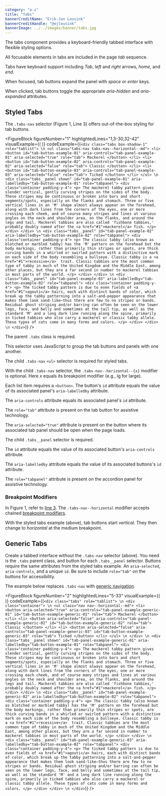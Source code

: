 ```yaml
---
category: "a-z"
title: "Tabs"
bannerCreditName: "Erik-Jan Leusink"
bannerCreditHandle: "@ejleusink" 
bannerImage: ../../images/banner/tabs.jpg
---
```



<TextBlock>

The tabs component provides a keyboard-friendly tabbed interface with flexible styling options. 

</TextBlock>

<AccessibilitySpotlight>

All focusable elements in tabs are included in the page *tab* sequence.

Tabs have keyboard support including *Tab*, *left* and *right* arrows, *home*, and *end*.

When focused, tab buttons expand the panel with *space* or *enter* keys.

When clicked, tab buttons toggle the appropriate *aria-hidden* and *aria-expanded* attributes.

</AccessibilitySpotlight>

<Divider id="styledTabs" />

<TextBlock>

## Styled Tabs

The `.tabs-nav` selector (Figure 1, Line 3) offers out-of-the-box styling for tab buttons.  

</TextBlock>

<FigureBlock
    figureNumber="1"
    highlightedLines="1,3-30,32-42"
    visualExample={(
        <Styled />
    )}
    codeExample={(`
        <div class="tabs box-shadow-1" role="tablist"> \n
            <ul class="tabs-nav tabs-nav--horizontal--md">
                <li>
                    <button
                        id="tab-button-example-01"
                        aria-controls="tab-panel-example-01"
                        aria-selected="true"
                        role="tab">
                            Mackerel
                    </button>
                </li>
                <li>
                    <button
                        id="tab-button-example-02"
                        aria-controls="tab-panel-example-02"
                        aria-selected="false"
                        role="tab">
                            Classic
                    </button>
                </li>
                <li>
                    <button id="tab-button-example-03"
                        aria-controls="tab-panel-example-03"
                        aria-selected="false"
                        role="tab">
                            Ticked
                    </button>
                </li>
            </ul> \n
            <div
                class="tabs__panel shown"
                id="tab-panel-example-01"
                aria-labelledby="tab-button-example-01"
                role="tabpanel">
                <div class="container padding-y-4">
                    <p>
                        The mackerel tabby pattern gives slender vertical, gently curving stripes on the sides of the body. These stripes may be continuous or broken into bars and short segments/spots, especially on the flanks and stomach. Three or five vertical lines in an 'M' shape almost always appear on the forehead, along with dark lines from the corners of the eyes, one or more crossing each cheek, and of course many stripes and lines at various angles on the neck and shoulder area, on the flanks, and around the legs and tail. Mackerel tabbies are also called 'fishbone tabbies,' probably doubly named after the <a href="#1">mackerel</a> fish.
                    </p>
                </div>
            </div> \n
            <div
                class="tabs__panel"
                id="tab-panel-example-02"
                aria-labelledby="tab-button-example-02"
                role="tabpanel">
                <div class="container padding-y-4">
                    <p>
                        The classic tabby (also known as blotched or marbled tabby) has the 'M' pattern on the forehead but the body markings, rather than primarily thin stripes or spots, are thick curving bands in a whirled or swirled pattern with a distinctive mark on each side of the body resembling a bullseye. Classic tabby is a <a href="#1">recessive</a>  trait. Classic tabbies are the most common type of tabby in much of the United Kingdom and the Middle East, among other places, but they are a far second in number to mackerel tabbies in most parts of the world.
                    </p>
                </div>
            </div> \n
            <div
                class="tabs__panel"
                id="tab-panel-example-03"
                aria-labelledby="tab-button-example-02"
                role="tabpanel">
                <div class="container padding-y-4">
                    <p>
                        The ticked tabby pattern is due to even fields of <a href="#1">agouti</a> hairs, each with distinct bands of color, which break up the tabby patterning into a salt-and-pepper appearance that makes them look sand-like—thus there are few to no stripes or bands. Residual ghost striping and/or barring can often be seen on the lower legs, face, and belly and sometimes at the tail tip, as well as the standard 'M' and a long dark line running along the spine, primarily in ticked tabbies who also carry a mackerel or classic tabby allele. These types of cats come in many forms and colors.
                    </p>
                </div>
            </div> \n
        </div>
    `)}
/>

<TableLineDescBlock targetFigure="1">

<TableLineDescRow lines="1">

The parent `.tabs` class is required.

This selector uses JavaScript to group the tab buttons and panels with one another.

</TableLineDescRow>

<TableLineDescRow lines="3-30">

The child `.tabs-nav` `<ul>` selector is required for styled tabs.

With the child `.tabs-nav` selector, the `.tabs-nav--horizontal--{x}` modifier is optional. Here *x* equals its breakpoint modifier (e.g., lg for large).

Each list item requires a `<button>`. The button's `id` attribute equals the value of its associated panel's `aria-labelledby` attribute.

The `aria-controls` attribute equals its associated panel's `id` attribute.

The `role="tab"` attribute is present on the tab button for assistive technology.

The `aria-selected="true"` attribute is present on the button where its associated tab panel should be open when the page loads.

</TableLineDescRow>

<TableLineDescRow lines="32-42">

The child `.tabs__panel` selector is required.

The `id` attribute equals the value of its associated button's `aria-controls` attribute.

The `aria-labelledby` attribute equals the value of its associated buttons's `id` attribute.

The `role="tabpanel"` attribute is present on the accordion panel for assistive technology.

</TableLineDescRow>

</TableLineDescBlock>

<TextBlock>

### Breakpoint Modifiers

In Figure 1, refer to <a href="#figure_1.3-30" data-line-anchor>line 3</a>. The `.tabs-nav--horizontal` modifier accepts chained <a href="/docs/breakpoints/#breakpointModifiers">breakpoint modifiers</a>.

With the styled tabs example (above), tab buttons start *vertical*. They then change to *horizontal* at the medium breakpoint.

</TextBlock>

<Divider id="genericTabs" />

<TextBlock>

## Generic Tabs

Create a tabbed interface without the `.tabs-nav` selector (above). You need is the `.tabs` parent class, and button for each `.tabs__panel` selector. Buttons require the same attributes from the styled tabs example. An `aria-selected`, `aria-controls`, and a unique `id`. Be sure to include `role="tab"` on the buttons for accessibility.

The example below replaces `.tabs-nav` with <a href="/docs/navigation/#genericNavigation">generic navigation</a>.

</TextBlock>

<FigureBlock
    figureNumber="2"
    highlightedLines="5-33"
    visualExample={(
        <Generic />
    )}
    codeExample={(`
        <div class="tabs" role="tablist"> \n
            <div class="container"> \n
                <ul class="nav nav--horizontal--md">
                    <li>
                        <button
                            aria-selected="true"
                            aria-controls="tab-panel-example-generic-01"
                            id="tab-button-example-generic-01"
                            role="tab">
                                Mackerel
                        </button>
                    </li>
                    <li>
                        <button
                            aria-selected="false"
                            aria-controls="tab-panel-example-generic-02"
                            id="tab-button-example-generic-02"
                            role="tab">
                                Classic
                        </button>
                    </li>
                    <li>
                        <button
                            aria-selected="false"
                            aria-controls="tab-panel-example-generic-03"
                            id="tab-button-example-generic-03"
                            role="tab">
                                Ticked
                        </button>
                    </li>
                </ul> \n
            </div> \n
            <div
                class="tabs__panel shown"
                id="tab-panel-example-generic-01"
                aria-labelledby="tab-button-example-01"
                role="tabpanel">
                <div class="container padding-y-4">
                    <p>
                        The mackerel tabby pattern gives slender vertical, gently curving stripes on the sides of the body. These stripes may be continuous or broken into bars and short segments/spots, especially on the flanks and stomach. Three or five vertical lines in an 'M' shape almost always appear on the forehead, along with dark lines from the corners of the eyes, one or more crossing each cheek, and of course many stripes and lines at various angles on the neck and shoulder area, on the flanks, and around the legs and tail. Mackerel tabbies are also called 'fishbone tabbies,' probably doubly named after the <a href="#1">mackerel</a> fish.
                    </p>
                </div>
            </div> \n
            <div
                class="tabs__panel"
                id="tab-panel-example-generic-02"
                aria-labelledby="tab-button-example-02"
                role="tabpanel">
                <div class="container padding-y-4">
                    <p>
                        The classic tabby (also known as blotched or marbled tabby) has the 'M' pattern on the forehead but the body markings, rather than primarily thin stripes or spots, are thick curving bands in a whirled or swirled pattern with a distinctive mark on each side of the body resembling a bullseye. Classic tabby is a <a href="#1">recessive</a>  trait. Classic tabbies are the most common type of tabby in much of the United Kingdom and the Middle East, among other places, but they are a far second in number to mackerel tabbies in most parts of the world.
                    </p>
                </div>
            </div> \n
            <div
                class="tabs__panel"
                id="tab-panel-example-generic-03"
                aria-labelledby="tab-button-example-02"
                role="tabpanel">
                <div class="container padding-y-4">
                    <p>
                        The ticked tabby pattern is due to even fields of <a href="#1">agouti</a> hairs, each with distinct bands of color, which break up the tabby patterning into a salt-and-pepper appearance that makes them look sand-like—thus there are few to no stripes or bands. Residual ghost striping and/or barring can often be seen on the lower legs, face, and belly and sometimes at the tail tip, as well as the standard 'M' and a long dark line running along the spine, primarily in ticked tabbies who also carry a mackerel or classic tabby allele. These types of cats come in many forms and colors.
                    </p>
                </div>
            </div> \n
        </div>
    `)}
/>
